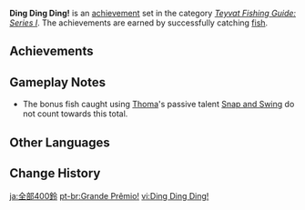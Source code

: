 {{Achievement Set Infobox
|title        = 
|primogems    = {{Achievement/Primogems|Ding Ding Ding!}}
|total        = {{Achievement/Total|Ding Ding Ding!}}
|category     = Teyvat Fishing Guide: Series I
}}
'''Ding Ding Ding!''' is an [[achievement]] set in the category ''[[Teyvat Fishing Guide: Series I]]''. The achievements are earned by successfully catching [[Fishing|fish]].

==Achievements==
{{Achievements by Category Table|Ding Ding Ding!}}

==Gameplay Notes==
*The bonus fish caught using [[Thoma]]'s passive talent [[Snap and Swing]] do not count towards this total.
<!--
==Trivia==
-->

==Other Languages==
{{Other Languages
|en      = Ding Ding Ding!
|zhs     = 通通400铃
|zhs_rm  = Tōngtōng Sìbǎi Líng
|zht     = 通通400鈴
|zht_rm  = Tōngtōng Sìbǎi Líng
|zh_tl   = 
|ja      = 全部400鈴
|ja_rm   = Zenbu Yonhyaku-rei{{Assumed}}
|ja_tl   = All 400 Bells
|ja_note = This is a reference to the game {{w|Animal Crossing: New Horizons}}, where one of the most common fish, the [https://nookipedia.com/wiki/Black_Bass Black Bass,] sells for 400 [https://nookipedia.com/wiki/Bell Bells.]
|ko      = 400회 울리는 릴 방울
|ko_rm   = Sabaek-Hoe Ullineun Ril Bang'ul
|ko_tl   = 400-times Ringing Reel Bell
|es      = Premio gordo
|es_tl   = Big Prize
|fr      = Bingo !
|fr_tl   = Bingo!
|ru      = Джекпот
|ru_tl   = Jackpot
|th      = แจ็คพอตแตก
|th_rm   = Chaek Phot Taek
|th_tl   = 
|vi      = Ding Ding Ding!
|de      = Kling, Glöckchen, Klingelingeling
|de_tl   = Ring, Little Bell, Ringalingaling
|de_note = The start of a German Christmas song.
|id      = Ribuan Lemparan Kail
|id_tl   = One Thousand Throwed Baits
|pt      = Grande Prêmio!
|pt_tl   = 
|tr      = Duydun Zilin Sesini!
|tr_tl   = 
|it      = Ding ding ding!
}}

==Change History==
{{Change History|2.1}}
<!--
==References==
{{Reflist}}
-->

[[ja:全部400鈴]]
[[pt-br:Grande Prêmio!]]
[[vi:Ding Ding Ding!]]